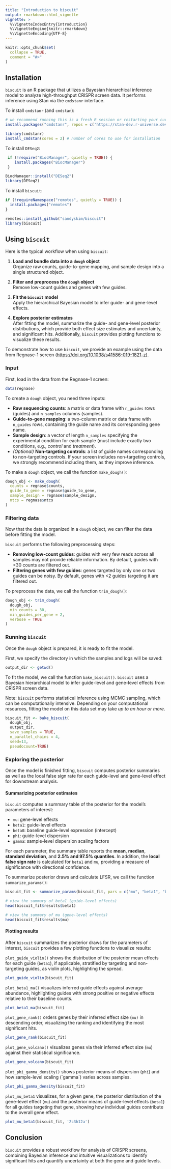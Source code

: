 ```yaml
---
title: "Introduction to biscuit"
output: rmarkdown::html_vignette
vignette: >
  %\VignetteIndexEntry{introduction}
  %\VignetteEngine{knitr::rmarkdown}
  %\VignetteEncoding{UTF-8}
---
```


```r
knitr::opts_chunk$set(
  collapse = TRUE,
  comment = "#>"
)
```

## Installation

`biscuit` is an R package that utilizes a Bayesian hierarchical inference model to analyze high-throughput CRISPR screen data. It performs inference using Stan via the `cmdstanr` interface.

To install `cmdstanr` (and `cmdstan`):

```r
# we recommend running this is a fresh R session or restarting your current session
install.packages("cmdstanr", repos = c('https://stan-dev.r-universe.dev', getOption("repos")))

library(cmdstanr)
install_cmdstan(cores = 2) # number of cores to use for installation
```

To install `DESeq2`:

```r
 if (!require("BiocManager", quietly = TRUE)) {
    install.packages("BiocManager")
 }

BiocManager::install("DESeq2")
library(DESeq2)
```

To install `biscuit`:

```r
if (!requireNamespace("remotes", quietly = TRUE)) {
  install.packages("remotes")
}

remotes::install_github("sandyskim/biscuit")
library(biscuit)
```

## Using `biscuit`

Here is the typical workflow when using `biscuit`:

1.  **Load and bundle data into a `dough` object**\
    Organize raw counts, guide-to-gene mapping, and sample design into a single structured object.

2.  **Filter and preprocess the `dough` object**\
    Remove low-count guides and genes with few guides.

3.  **Fit the `biscuit` model**\
    Apply the hierarchical Bayesian model to infer guide- and gene-level effects.

4.  **Explore posterior estimates**\
    After fitting the model, summarize the guide- and gene-level posterior distributions, which provide both effect size estimates and uncertainty, and significant hits. Additionally, `biscuit` provides plotting functions to visualize these results.

To demonstrate how to use `biscuit`, we provide an example using the data from Regnase-1 screen (<https://doi.org/10.1038/s41586-019-1821-z>).

### Input

First, load in the data from the Regnase-1 screen:

```r
data(regnase)
```

To create a `dough` object, you need three inputs:

-   **Raw sequencing counts**: a matrix or data frame with `n_guides` rows (guides) and `n_samples` columns (samples).\
-   **Guide-to-gene mapping**: a two-column matrix or data frame with `n_guides` rows, containing the guide name and its corresponding gene name.\
-   **Sample design**: a vector of length `n_samples` specifying the experimental condition for each sample (must include exactly two conditions, e.g., *control* and *treatment*).\
-   *(Optional)* **Non-targeting controls**: a list of guide names corresponding to non-targeting controls. If your screen includes non-targeting controls, we strongly recommend including them, as they improve inference.

To make a `dough` object, we call the function `make_dough()`:

```r
dough_obj <- make_dough(
  counts = regnase$counts,
  guide_to_gene = regnase$guide_to_gene,
  sample_design = regnase$sample_design,
  ntcs = regnase$ntcs
)
```

### Filtering data

Now that the data is organized in a `dough` object, we can filter the data before fitting the model.

`biscuit` performs the following preprocessing steps:

-   **Removing low-count guides**: guides with very few reads across all samples may not provide reliable information. By default, guides with \<30 counts are filtered out.
-   **Filtering genes with few guides**: genes targeted by only one or two guides can be noisy. By default, genes with \<2 guides targeting it are filtered out.

To preprocess the data, we call the function `trim_dough()`:

```r
dough_obj <- trim_dough(
  dough_obj,
  min_counts = 30, 
  min_guides_per_gene = 2, 
  verbose = TRUE
)
```

### Running `biscuit`

Once the `dough` object is prepared, it is ready to fit the model.

First, we specify the directory in which the samples and logs will be saved:

```r
output_dir <- getwd()
```

To fit the model, we call the function `bake_biscuit()`. `biscuit` uses a Bayesian hierarchical model to infer guide-level and gene-level effects from CRISPR screen data.

Note: `biscuit` performs statistical inference using MCMC sampling, which can be computationally intensive. Depending on your computational resources, fitting the model on this data set may take *up to an hour or more*.

```r
biscuit_fit <- bake_biscuit(
  dough_obj, 
  output_dir,
  save_samples = TRUE, 
  n_parallel_chains = 4,
  seed=13, 
  pseudocount=TRUE)
```

### Exploring the posterior

Once the model is finished fitting, `biscuit` computes posterior summaries as well as the local false sign rate for each guide-level and gene-level effect for downstream analysis.

#### Summarizing posterior estimates

`biscuit` computes a summary table of the posterior for the model’s parameters of interest:

-   `mu`: gene-level effects
-   `beta1`: guide-level effects
-   `beta0`: baseline guide-level expression (intercept)
-   `phi`: guide-level dispersion
-   `gamma`: sample-level dispersion scaling factors

For each parameter, the summary table reports the **mean**, **median**, **standard deviation**, and **2.5% and 97.5% quantiles**. In addition, the **local false sign rate** is calculated for `beta1` and `mu`, providing a measure of significance with directional confidence.

To summarize posterior draws and calculate LFSR, we call the function `summarize_params()`:

```r
biscuit_fit <- summarize_params(biscuit_fit, pars = c("mu", "beta1", "beta0", "phi", "gamma"))

# view the summary of beta1 (guide-level effects)
head(biscuit_fit$results$beta1)

# view the summary of mu (gene-level effects)
head(biscuit_fit$results$mu)
```

#### Plotting results

After `biscuit` summarizes the posterior draws for the parameters of interest, `biscuit` provides a few plotting functions to visualize results:

`plot_guide_violin()` shows the distribution of the posterior mean effects for each guide (`beta1`), if applicable, stratified by targeting and non-targeting guides, as violin plots, highlighting the spread.

```r
plot_guide_violin(biscuit_fit)
```

`plot_beta1_ma()` visualizes inferred guide effects against average abundance, highlighting guides with strong positive or negative effects relative to their baseline counts.

```r
plot_beta1_ma(biscuit_fit)
```

`plot_gene_rank()` orders genes by their inferred effect size (`mu)` in descending order, visualizing the ranking and identifying the most significant hits.

```r
plot_gene_rank(biscuit_fit)
```

`plot_gene_volcano()` visualizes genes via their inferred effect size (`mu`) against their statistical significance.

```r
plot_gene_volcano(biscuit_fit)
```

`plot_phi_gamma_density()` shows posterior means of dispersion (`phi`) and how sample-level scaling (\`gamma\`) varies across samples.

```r
plot_phi_gamma_density(biscuit_fit)
```

`plot_mu_beta1` visualizes, for a given gene, the posterior distribution of the gene-level effect (`mu`) and the posterior means of guide-level effects (`beta1`) for all guides targeting that gene, showing how individual guides contribute to the overall gene effect.

```r
plot_mu_beta1(biscuit_fit, 'Zc3h12a')
```

## Conclusion

`biscuit` provides a robust workflow for analysis of CRISPR screens, combining Bayesian inference and intuitive visualizations to identify significant hits and quantify uncertainty at both the gene and guide levels.
